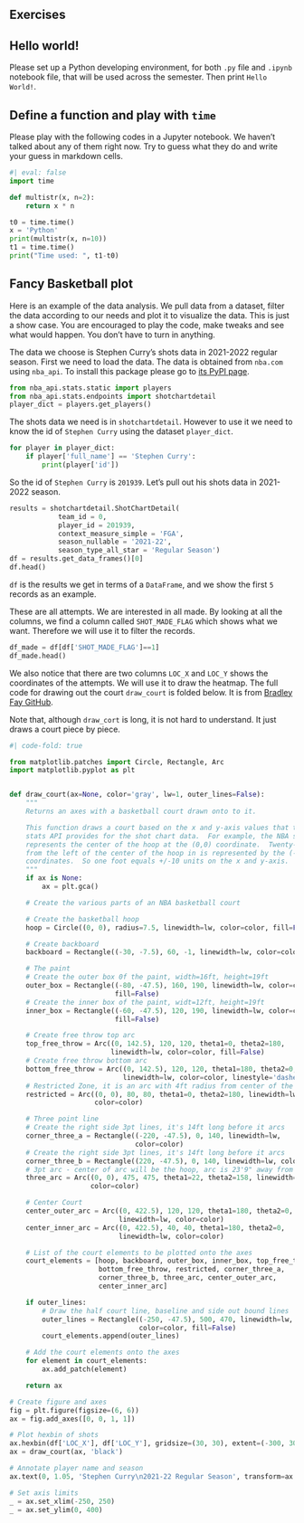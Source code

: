 ## Exercises

::: {#exr-}
## Hello world!

Please set up a Python developing environment, for both `.py` file and `.ipynb` notebook file, that will be used across the semester. Then print `Hello World!`.
:::

::: {#exr-}
## Define a function and play with `time`

Please play with the following codes in a Jupyter notebook. We haven't talked about any of them right now. Try to guess what they do and write your guess in markdown cells.

```python
#| eval: false
import time

def multistr(x, n=2):
    return x * n

t0 = time.time()
x = 'Python'
print(multistr(x, n=10))
t1 = time.time()
print("Time used: ", t1-t0)
```
:::

::: {#exr-}
## Fancy Basketball plot

Here is an example of the data analysis. We pull data from a dataset, filter the data according to our needs and plot it to visualize the data. This is just a show case. You are encouraged to play the code, make tweaks and see what would happen. You don't have to turn in anything.

The data we choose is Stephen Curry's shots data in 2021-2022 regular season. First we need to load the data. The data is obtained from `nba.com` using `nba_api`. To install this package please go to [its PyPI page](https://pypi.org/project/nba-api/).

```python
from nba_api.stats.static import players
from nba_api.stats.endpoints import shotchartdetail
player_dict = players.get_players()
```

The shots data we need is in `shotchartdetail`. However to use it we need to know the id of `Stephen Curry` using the dataset `player_dict`.

```python
for player in player_dict:
    if player['full_name'] == 'Stephen Curry':
        print(player['id'])
```

So the id of `Stephen Curry` is `201939`. Let's pull out his shots data in 2021-2022 season.

```python
results = shotchartdetail.ShotChartDetail(
            team_id = 0,
            player_id = 201939,
            context_measure_simple = 'FGA',
            season_nullable = '2021-22',
            season_type_all_star = 'Regular Season')
df = results.get_data_frames()[0]
df.head()
```

`df` is the results we get in terms of a `DataFrame`, and we show the first `5` records as an example.

These are all attempts. We are interested in all made. By looking at all the columns, we find a column called `SHOT_MADE_FLAG` which shows what we want. Therefore we will use it to filter the records.

```python
df_made = df[df['SHOT_MADE_FLAG']==1]
df_made.head()
```

We also notice that there are two columns `LOC_X` and `LOC_Y` shows the coordinates of the attempts. We will use it to draw the heatmap. The full code for drawing out the court `draw_court` is folded below. It is from [Bradley Fay GitHub](https://github.com/bradleyfay/py-Goldsberry/blob/master/docs/Visualizing%20NBA%20Shots%20with%20py-Goldsberry.ipynb).

::: callout-note
Note that, although `draw_cort` is long, it is not hard to understand. It just draws a court piece by piece.
:::

```python
#| code-fold: true

from matplotlib.patches import Circle, Rectangle, Arc
import matplotlib.pyplot as plt


def draw_court(ax=None, color='gray', lw=1, outer_lines=False):
    """
    Returns an axes with a basketball court drawn onto to it.

    This function draws a court based on the x and y-axis values that the NBA
    stats API provides for the shot chart data.  For example, the NBA stat API
    represents the center of the hoop at the (0,0) coordinate.  Twenty-two feet
    from the left of the center of the hoop in is represented by the (-220,0)
    coordinates.  So one foot equals +/-10 units on the x and y-axis.
    """
    if ax is None:
        ax = plt.gca()

    # Create the various parts of an NBA basketball court

    # Create the basketball hoop
    hoop = Circle((0, 0), radius=7.5, linewidth=lw, color=color, fill=False)

    # Create backboard
    backboard = Rectangle((-30, -7.5), 60, -1, linewidth=lw, color=color)

    # The paint
    # Create the outer box 0f the paint, width=16ft, height=19ft
    outer_box = Rectangle((-80, -47.5), 160, 190, linewidth=lw, color=color,
                          fill=False)
    # Create the inner box of the paint, widt=12ft, height=19ft
    inner_box = Rectangle((-60, -47.5), 120, 190, linewidth=lw, color=color,
                          fill=False)

    # Create free throw top arc
    top_free_throw = Arc((0, 142.5), 120, 120, theta1=0, theta2=180,
                         linewidth=lw, color=color, fill=False)
    # Create free throw bottom arc
    bottom_free_throw = Arc((0, 142.5), 120, 120, theta1=180, theta2=0,
                            linewidth=lw, color=color, linestyle='dashed')
    # Restricted Zone, it is an arc with 4ft radius from center of the hoop
    restricted = Arc((0, 0), 80, 80, theta1=0, theta2=180, linewidth=lw,
                     color=color)

    # Three point line
    # Create the right side 3pt lines, it's 14ft long before it arcs
    corner_three_a = Rectangle((-220, -47.5), 0, 140, linewidth=lw,
                               color=color)
    # Create the right side 3pt lines, it's 14ft long before it arcs
    corner_three_b = Rectangle((220, -47.5), 0, 140, linewidth=lw, color=color)
    # 3pt arc - center of arc will be the hoop, arc is 23'9" away from hoop
    three_arc = Arc((0, 0), 475, 475, theta1=22, theta2=158, linewidth=lw,
                    color=color)

    # Center Court
    center_outer_arc = Arc((0, 422.5), 120, 120, theta1=180, theta2=0,
                           linewidth=lw, color=color)
    center_inner_arc = Arc((0, 422.5), 40, 40, theta1=180, theta2=0,
                           linewidth=lw, color=color)

    # List of the court elements to be plotted onto the axes
    court_elements = [hoop, backboard, outer_box, inner_box, top_free_throw,
                      bottom_free_throw, restricted, corner_three_a,
                      corner_three_b, three_arc, center_outer_arc,
                      center_inner_arc]

    if outer_lines:
        # Draw the half court line, baseline and side out bound lines
        outer_lines = Rectangle((-250, -47.5), 500, 470, linewidth=lw,
                                color=color, fill=False)
        court_elements.append(outer_lines)

    # Add the court elements onto the axes
    for element in court_elements:
        ax.add_patch(element)

    return ax

```

```python
# Create figure and axes
fig = plt.figure(figsize=(6, 6))
ax = fig.add_axes([0, 0, 1, 1])

# Plot hexbin of shots
ax.hexbin(df['LOC_X'], df['LOC_Y'], gridsize=(30, 30), extent=(-300, 300, 0, 940), bins='log', cmap='Blues')
ax = draw_court(ax, 'black')

# Annotate player name and season
ax.text(0, 1.05, 'Stephen Curry\n2021-22 Regular Season', transform=ax.transAxes, ha='left', va='baseline')

# Set axis limits
_ = ax.set_xlim(-250, 250)
_ = ax.set_ylim(0, 400)
```
:::
